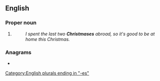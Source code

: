 ==English==

===Proper noun===
{{head|en|proper noun plural form}}

# {{plural of|en|Christmas}}
#: ''I spent the last two '''Christmases''' abroad, so it's good to be at home this Christmas.''

===Anagrams===
* {{anagrams|en|a=acehimrssst|Christmasse}}

[[Category:English plurals ending in "-es"]]